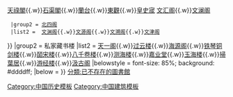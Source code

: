 {{Navbox
|name = 中国古代藏书楼
|title = [[藏书楼|<span style="color:#00008B;">中国古代藏书楼</span>]]
|titlestyle = background:#ddddff;color:#00008B
|image = [[File:Tian Yi Chamber Library.jpg|120px|]]
|imageleft = 
|basestyle = background:#ddddff;
|group1 = 皇家藏书楼
|list1 = {{宋代館閣}}{{.w}}[[天祿閣]]{{.w}}[[石渠閣]]{{.w}}[[蘭台]]{{.w}}[[東觀]]{{.w}}[[皇史宬]]
{{Navbox|subgroup
  | groupstyle = text-align: left;background-color:
  |group1 =[[南三阁]]
  |list1 = [[文宗閣]]{{.w}}[[文汇阁]]{{.w}}[[文澜阁]]
  |group2 = [[北四阁]]
  |list2 =  [[文渊阁]]{{.w}}[[文源阁]]{{.w}}[[文溯阁]]{{.w}}[[文津阁]]
}}
|group2 = 私家藏书楼
|list2 = [[天一阁]]{{.w}}[[过云楼]]{{.w}}[[海源阁]]{{.w}}[[铁琴铜剑楼]]{{.w}}[[皕宋楼]]{{.w}}[[八千卷楼]]{{.w}}[[测海楼]]{{.w}}[[嘉业堂藏书楼|嘉业堂]]{{.w}}[[玉海楼]]{{.w}}[[掃葉居]]{{.w}}[[镇江五柳堂|游经楼]]{{.w}}[[汲古阁]]
|belowstyle = font-size: 85%; background: #ddddff;
|below = 
}}<noinclude>
[[Category:中国历史模板]]
[[Category:中国建筑模板]]
[[分類:已不存在的圖書館]]
</noinclude>